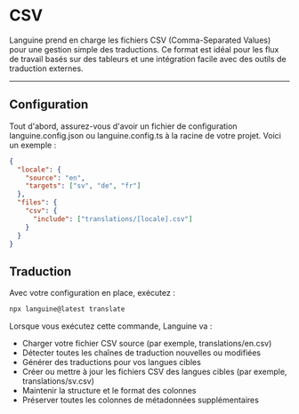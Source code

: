 # CSV

Languine prend en charge les fichiers CSV (Comma-Separated Values) pour une gestion simple des traductions. Ce format est idéal pour les flux de travail basés sur des tableurs et une intégration facile avec des outils de traduction externes.

---

## Configuration

Tout d'abord, assurez-vous d'avoir un fichier de configuration languine.config.json ou languine.config.ts à la racine de votre projet. Voici un exemple :

```json
{
  "locale": {
    "source": "en",
    "targets": ["sv", "de", "fr"]
  },
  "files": {
    "csv": {
      "include": ["translations/[locale].csv"]
    }
  }
}
```

## Traduction

Avec votre configuration en place, exécutez :

```bash
npx languine@latest translate
```

Lorsque vous exécutez cette commande, Languine va :

- Charger votre fichier CSV source (par exemple, translations/en.csv)
- Détecter toutes les chaînes de traduction nouvelles ou modifiées
- Générer des traductions pour vos langues cibles
- Créer ou mettre à jour les fichiers CSV des langues cibles (par exemple, translations/sv.csv)
- Maintenir la structure et le format des colonnes
- Préserver toutes les colonnes de métadonnées supplémentaires
